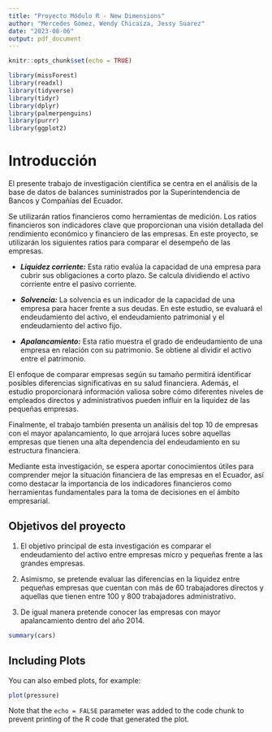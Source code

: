```yaml
---
title: "Proyecto Módulo R - New Dimensions"
author: "Mercedes Gómez, Wendy Chicaiza, Jessy Suarez"
date: "2023-08-06"
output: pdf_document
---
```


```r
knitr::opts_chunk$set(echo = TRUE)

library(missForest)
library(readxl)
library(tidyverse)
library(tidyr)
library(dplyr)
library(palmerpenguins)
library(purrr)
library(ggplot2)
```

# Introducción

El presente trabajo de investigación científica se centra en el análisis de la base de datos de balances suministrados por la Superintendencia de Bancos y Compañías del Ecuador.

Se utilizarán ratios financieros como herramientas de medición. Los ratios financieros son indicadores clave que proporcionan una visión detallada del rendimiento económico y financiero de las empresas. En este proyecto, se utilizarán los siguientes ratios para comparar el desempeño de las empresas.

-   ***Liquidez corriente:*** Esta ratio evalúa la capacidad de una empresa para cubrir sus obligaciones a corto plazo. Se calcula dividiendo el activo corriente entre el pasivo corriente.

-   ***Solvencia:*** La solvencia es un indicador de la capacidad de una empresa para hacer frente a sus deudas. En este estudio, se evaluará el endeudamiento del activo, el endeudamiento patrimonial y el endeudamiento del activo fijo.

-   ***Apalancamiento:*** Esta ratio muestra el grado de endeudamiento de una empresa en relación con su patrimonio. Se obtiene al dividir el activo entre el patrimonio.

El enfoque de comparar empresas según su tamaño permitirá identificar posibles diferencias significativas en su salud financiera. Además, el estudio proporcionará información valiosa sobre cómo diferentes niveles de empleados directos y administrativos pueden influir en la liquidez de las pequeñas empresas.

Finalmente, el trabajo también presenta un análisis del top 10 de empresas con el mayor apalancamiento, lo que arrojará luces sobre aquellas empresas que tienen una alta dependencia del endeudamiento en su estructura financiera.

Mediante esta investigación, se espera aportar conocimientos útiles para comprender mejor la situación financiera de las empresas en el Ecuador, así como destacar la importancia de los indicadores financieros como herramientas fundamentales para la toma de decisiones en el ámbito empresarial.

## Objetivos del proyecto

1.  El objetivo principal de esta investigación es comparar el endeudamiento del activo entre empresas micro y pequeñas frente a las grandes empresas.

2.  Asimismo, se pretende evaluar las diferencias en la liquidez entre pequeñas empresas que cuentan con más de 60 trabajadores directos y aquellas que tienen entre 100 y 800 trabajadores administrativo.

3.  De igual manera pretende conocer las empresas con mayor apalancamiento dentro del año 2014.



```r
summary(cars)
```

## Including Plots

You can also embed plots, for example:

```r
plot(pressure)
```

Note that the `echo = FALSE` parameter was added to the code chunk to prevent printing of the R code that generated the plot.
